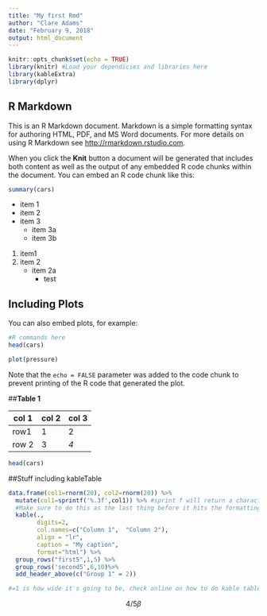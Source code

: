 ```yaml
---
title: "My first Rmd"
author: "Clare Adams"
date: "February 9, 2018"
output: html_document
---
```


```r
knitr::opts_chunk$set(echo = TRUE)
library(knitr) #Load your dependicies and libraries here
library(kableExtra)
library(dplyr)
```

## R Markdown

This is an R Markdown document. Markdown is a simple formatting syntax for authoring HTML, PDF, and MS Word documents. For more details on using R Markdown see <http://rmarkdown.rstudio.com>.

When you click the **Knit** button a document will be generated that includes both content as well as the output of any embedded R code chunks within the document. You can embed an R code chunk like this:

```r
summary(cars)
```


 - item 1
 - item 2
 - item 3
    + item 3a
    + item 3b
    

1. item1
2. item 2
    + item 2a
        + test



## Including Plots

You can also embed plots, for example:
```r
#R commands here
head(cars)

```


```r
plot(pressure)
```

Note that the `echo = FALSE` parameter was added to the code chunk to prevent printing of the R code that generated the plot.

##__Table 1__

col 1 | col 2 | col 3
--- | --- | ---
row1 | 1 | 2
row 2 | 3 | *4*

```r
head(cars)
```

##Stuff including kableTable

```r

data.frame(col1=rnorm(20), col2=rnorm(20)) %>%
  mutate(col1=sprintf('%.3f',col1)) %>% #sprint f will return a character, the % means substitue in the first argument coming in (col1), the dot indicates the decimal, then we want three figures after the decimal, the f indicates the object coming in is a decimal number. So this function will take everything to three zeros, then pipe it through the end of the table with %>%
  #Make sure to do this as the last thing before it hits the formatting table
  kable(., 
        digits=2, 
        col.names=c("Column 1",  "Column 2"),
        align = "lr",
        caption = "My caption", 
        format="html") %>% 
  group_rows("first5",1,5) %>%
  group_rows('second5',6,10)%>%
  add_header_above(c("Group 1" = 2)) 

#=1 is how wide it's going to be, check online on how to do kable tables

```


$$ 4/5 \beta$$